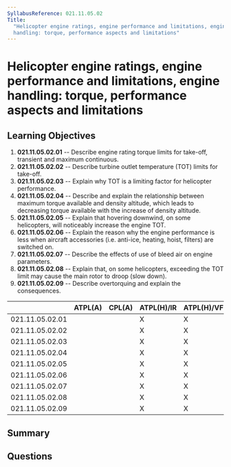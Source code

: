 ```yaml
---
SyllabusReference: 021.11.05.02
Title:
  "Helicopter engine ratings, engine performance and limitations, engine
  handling: torque, performance aspects and limitations"
---
```


# Helicopter engine ratings, engine performance and limitations, engine handling: torque, performance aspects and limitations

## Learning Objectives

1. **021.11.05.02.01** -- Describe engine rating torque limits for take-off,
   transient and maximum continuous.
2. **021.11.05.02.02** -- Describe turbine outlet temperature (TOT) limits for
   take-off.
3. **021.11.05.02.03** -- Explain why TOT is a limiting factor for helicopter
   performance.
4. **021.11.05.02.04** -- Describe and explain the relationship between maximum
   torque available and density altitude, which leads to decreasing torque
   available with the increase of density altitude.
5. **021.11.05.02.05** -- Explain that hovering downwind, on some helicopters,
   will noticeably increase the engine TOT.
6. **021.11.05.02.06** -- Explain the reason why the engine performance is less
   when aircraft accessories (i.e. anti-ice, heating, hoist, filters) are
   switched on.
7. **021.11.05.02.07** -- Describe the effects of use of bleed air on engine
   parameters.
8. **021.11.05.02.08** -- Explain that, on some helicopters, exceeding the TOT
   limit may cause the main rotor to droop (slow down).
9. **021.11.05.02.09** -- Describe overtorquing and explain the consequences.

|                 | ATPL(A) | CPL(A) | ATPL(H)/IR | ATPL(H)/VFR | CPL(H) | IR  | CBIR(A) |
| --------------- | ------- | ------ | ---------- | ----------- | ------ | --- | ------- |
| 021.11.05.02.01 |         |        | X          | X           | X      |     |         |
| 021.11.05.02.02 |         |        | X          | X           | X      |     |         |
| 021.11.05.02.03 |         |        | X          | X           | X      |     |         |
| 021.11.05.02.04 |         |        | X          | X           | X      |     |         |
| 021.11.05.02.05 |         |        | X          | X           | X      |     |         |
| 021.11.05.02.06 |         |        | X          | X           | X      |     |         |
| 021.11.05.02.07 |         |        | X          | X           | X      |     |         |
| 021.11.05.02.08 |         |        | X          | X           | X      |     |         |
| 021.11.05.02.09 |         |        | X          | X           | X      |     |         |

## Summary

## Questions
